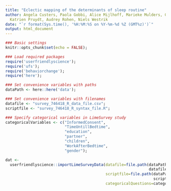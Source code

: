 ```yaml
---
title: "Eclectic mapping of the determinants of sleep routine"
author: Angela Custers, Paola Gobbi, Alice Mijlhoff, Marieke Mulders, Gjalt-Jorn Peters,
  Katrien Pruydt, Audrey Rohen, Niels Westrik
date: "`r format(Sys.time(), '%H:%M:%S on %Y-%m-%d %Z (GMT%z)')`"
output: html_document
---
```


```r

### Basic settings
knitr::opts_chunk$set(echo = FALSE);

### Load required packages
require('userfriendlyscience');
require('ufs');
require('behaviorchange');
require('here');

### Set convenience variables with paths
dataPath <- here::here('data');

### Set convenience variables with filenames
datafile <- "survey_746418_R_data_file.csv";
scriptfile <- "survey_746418_R_syntax_file.R";

### Specify categorical variables in LimeSurvey study
categoricalVariables <- c("InformedConsent",
                          "TimeUntillBedtime",
                          "education",
                          "partner",
                          "children",
                          "WorkAfterBedtime",
                          "gender");

```

```r

dat <-
  userfriendlyscience::importLimeSurveyData(datafile=file.path(dataPath,
                                                               datafile),
                                            scriptfile=file.path(dataPath,
                                                                 scriptfile),
                                            categoricalQuestions=categoricalVariables);

```
